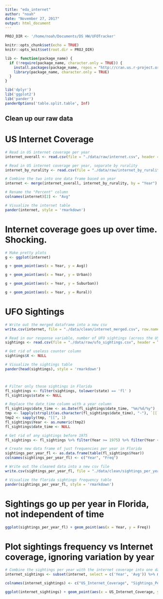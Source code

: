 ```yaml
---
title: "eda_internet"
author: "noah"
date: "November 27, 2017"
output: html_document
---
```


```r

PROJ_DIR <- '/home/noah/Documents/DS HW/UFOTracker'

knitr::opts_chunk$set(echo = TRUE)
knitr::opts_knit$set(root.dir = PROJ_DIR)

lib <- function(package_name) {
  if (!require(package_name, character.only = TRUE)) {
    install.packages(package_name, repos = "http://cran.us.r-project.org")
    library(package_name, character.only = TRUE)
  }
}

lib('dplyr')
lib('ggplot2')
lib('pander')
panderOptions('table.split.table', Inf)
```

## Clean up our raw data

# US Internet Coverage
```r
# Read in US internet coverage per year
internet_overall <- read.csv(file = "./data/raw/internet.csv", header = TRUE)

# Read in US internet coverage per year, separate by rurality
internet_by_rurality <- read.csv(file = "./data/raw/internet_by_rurality.csv", header = TRUE)

# Combine the two into one data frame based on year
internet <- merge(internet_overall, internet_by_rurality, by = "Year")

# Rename the "Percent" column
colnames(internet)[2] <- "Avg"

# Visualize the internet table
pander(internet, style = 'rmarkdown')
```

# Internet coverage goes up over time. Shocking.
```r
# Make pretty plots
g <- ggplot(internet)

g + geom_point(aes(x = Year, y = Avg))

g + geom_point(aes(x = Year, y = Urban))

g + geom_point(aes(x = Year, y = Suburban))

g + geom_point(aes(x = Year, y = Rural))
```

# UFO Sightings
```r
# Write out the merged dataframe into a new csv
write.csv(internet, file = "./data/clean/internet_merged.csv", row.names = FALSE)

# Read in our response variable, number of UFO sightings (across the US)
sightings <- read.csv(file = "./data/raw/ufo_sightings.csv", header = TRUE)

# Get rid of useless counter column
sightings$X <- NULL

# Visualize the sightings table
pander(head(sightings), style = 'rmarkdown')



# Filter only those sightings in Florida
fl_sightings <- filter(sightings, tolower(state) == 'fl' )
fl_sightings$state <- NULL

# Replace the date_time column with a year column
fl_sightings$date_time <- as.Date(fl_sightings$date_time, "%m/%d/%y")
tmp <- lapply(strsplit(as.character(fl_sightings$date_time), "-"), `[[`, 1)
tmp2 <- sapply(tmp, "[[", 1)
fl_sightings$Year <- as.numeric(tmp2)
fl_sightings$date_time <- NULL

# Get rid of any sightings before 1975
fl_sightings <- fl_sightings %>% filter(Year >= 1975) %>% filter(Year < 2018)

# Create new data frame of just frequencies per year in Florida
sightings_per_year_fl <- as.data.frame(table(fl_sightings$Year))
colnames(sightings_per_year_fl) <- c("Year", "Freq")

# Write out the cleaned data into a new csv file
write.csv(sightings_per_year_fl, file = "./data/clean/sightings_per_year_fl.csv", row.names = FALSE)

# Visualize the florida sightings frequency table
pander(sightings_per_year_fl, style = 'rmarkdown')
```

# Sightings go up per year in Florida, not independent of time
```r
ggplot(sightings_per_year_fl) + geom_point(aes(x = Year, y = Freq))
```

# Plot sightings frequency vs Internet coverage, ignoring variation by year
```r
# Combine the sightings per year with the internet coverage into one data frame based on year
internet_sightings <- subset(internet, select = c('Year', 'Avg')) %>% merge(sightings_per_year_fl, by = "Year")

colnames(internet_sightings) <- c("US_Internet_Coverage", "Sightings_Per_Year")

ggplot(internet_sightings) + geom_point(aes(x = US_Internet_Coverage, y = Sightings_Per_Year))

```
